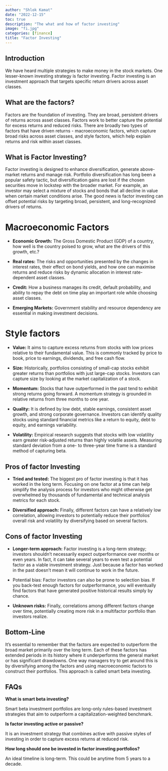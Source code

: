 ```yaml
---
author: "Shlok Kamat"
date: "2022-12-15"
toc: true
description: "The what and how of factor investing"
image: "fi.jpg"
categories: [finance]
title: "Factor Investing"
---
```


## Introduction

We have heard multiple strategies to make money in the stock markets. One lesser-known investing strategy is factor investing. Factor investing is an investment approach that targets specific return drivers across asset classes.

## What are the factors?

Factors are the foundation of investing. They are broad, persistent drivers of returns across asset classes. Factors work to better capture the potential for excess returns and reduced risks. There are broadly two types of factors that have driven returns - macroeconomic factors, which capture broad risks across asset classes, and style factors, which help explain returns and risk within asset classes.

## What is Factor Investing?

Factor investing is designed to enhance diversification, generate above-market returns and manage risk. Portfolio diversification has long been a popular safety tactic, but diversification gains are lost if the chosen securities move in lockstep with the broader market. For example, an investor may select a mixture of stocks and bonds that all decline in value when certain market conditions arise. The good news is factor investing can offset potential risks by targeting broad, persistent, and long-recognized drivers of returns.

# Macroeconomic Factors

-   **Economic Growth:** The Gross Domestic Product (GDP) of a country, how well is the country poised to grow, what are the drivers of this growth, etc.?

-   **Real rates:** The risks and opportunities presented by the changes in interest rates, their effect on bond yields, and how one can maximise returns and reduce risks by dynamic allocation in interest rate-dependent asset classes.

-   **Credit:** How a business manages its credit, default probability, and ability to repay the debt on time play an important role while choosing asset classes.

-   **Emerging Markets:** Government stability and resource dependency are essential in making investment decisions.

# Style factors

-   **Value:** It aims to capture excess returns from stocks with low prices relative to their fundamental value. This is commonly tracked by price to book, price to earnings, dividends, and free cash flow.

-   **Size:** Historically, portfolios consisting of small-cap stocks exhibit greater returns than portfolios with just large-cap stocks. Investors can capture size by looking at the market capitalization of a stock.

-   **Momentum:** Stocks that have outperformed in the past tend to exhibit strong returns going forward. A momentum strategy is grounded in relative returns from three months to one year.

-   **Quality:** It is defined by low debt, stable earnings, consistent asset growth, and strong corporate governance. Investors can identify quality stocks using standard financial metrics like a return to equity, debt to equity, and earnings variability.

-   **Volatility:** Empirical research suggests that stocks with low volatility earn greater risk-adjusted returns than highly volatile assets. Measuring standard deviation from a one- to three-year time frame is a standard method of capturing beta.

## Pros of factor Investing

-   **Tried and tested:** The biggest pro of factor investing is that it has worked in the long term. Focusing on one factor at a time can help simplify the analysis process for investors who might otherwise get overwhelmed by thousands of fundamental and technical analysis metrics for each stock.

-   **Diversified approach:** Finally, different factors can have a relatively low correlation, allowing investors to potentially reduce their portfolios' overall risk and volatility by diversifying based on several factors.

## Cons of factor Investing

-   **Longer-term approach:** Factor investing is a long-term strategy; investors shouldn't necessarily expect outperformance over months or even years. In fact, it can take several years to even test a potential factor as a viable investment strategy. Just because a factor has worked in the past doesn't mean it will continue to work in the future.

-   Potential bias: Factor investors can also be prone to selection bias. If you back-test enough factors for outperformance, you will eventually find factors that have generated positive historical results simply by chance.

-   **Unknown risks:** Finally, correlations among different factors change over time, potentially creating more risk in a multifactor portfolio than investors realize.

## Bottom-Line

It's essential to remember that the factors are expected to outperform the broad market primarily over the long term. Each of these factors has extended periods in its history where it underperforms the general market or has significant drawdowns. One way managers try to get around this is by diversifying among the factors and using macroeconomic factors to construct their portfolios. This approach is called smart beta investing.

## FAQs

**What is smart beta investing?**

Smart beta investment portfolios are long-only rules-based investment strategies that aim to outperform a capitalization-weighted benchmark.

**Is factor investing active or passive?**

It is an investment strategy that combines active with passive styles of investing in order to capture excess returns at reduced risk.

**How long should one be invested in factor investing portfolios?**

An ideal timeline is long-term. This could be anytime from 5 years to a decade.
